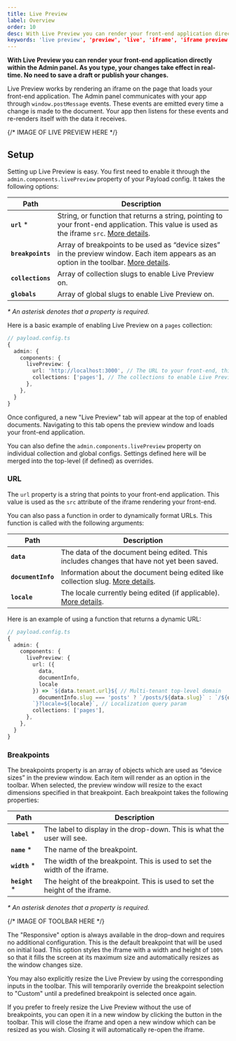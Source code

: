 ```yaml
---
title: Live Preview
label: Overview
order: 10
desc: With Live Preview you can render your front-end application directly within the Admin panel. Your changes take effect as you type. No save needed.
keywords: 'live preview', 'preview', 'live', 'iframe', 'iframe preview', 'visual editing', 'design'
---
```


**With Live Preview you can render your front-end application directly within the Admin panel. As you type, your changes take effect in real-time. No need to save a draft or publish your changes.**

Live Preview works by rendering an iframe on the page that loads your front-end application. The Admin panel communicates with your app through `window.postMessage` events. These events are emitted every time a change is made to the document. Your app then listens for these events and re-renders itself with the data it receives.

{/* IMAGE OF LIVE PREVIEW HERE */}

## Setup

Setting up Live Preview is easy. You first need to enable it through the `admin.components.livePreview` property of your Payload config. It takes the following options:

| Path                  | Description                                                                                                                                                                                   |
| --------------------- | --------------------------------------------------------------------------------------------------------------------------------------------------------------------------------------------- |
| **`url`** \*          | String, or function that returns a string, pointing to your front-end application. This value is used as the iframe `src`. [More details](#url).                                              |
| **`breakpoints`**     | Array of breakpoints to be used as “device sizes” in the preview window. Each item appears as an option in the toolbar. [More details](#breakpoints).                                         |
| **`collections`**     | Array of collection slugs to enable Live Preview on.                                                                                                                                          |
| **`globals`**         | Array of global slugs to enable Live Preview on.                                                                                                                                              |

_\* An asterisk denotes that a property is required._

Here is a basic example of enabling Live Preview on a `pages` collection:

```ts
// payload.config.ts
{
  admin: {
    components: {
      livePreview: {
        url: 'http://localhost:3000', // The URL to your front-end, this can also be a function (see below)
        collections: ['pages'], // The collections to enable Live Preview on (globals are also possible)
      },
    },
  }
}
```

Once configured, a new "Live Preview" tab will appear at the top of enabled documents. Navigating to this tab opens the preview window and loads your front-end application.

<Banner type="info">
  You can also define the <code>admin.components.livePreview</code> property on individual collection and global configs. Settings defined here will be merged into the top-level (if defined) as overrides.
</Banner>

### URL

The `url` property is a string that points to your front-end application. This value is used as the `src` attribute of the iframe rendering your front-end.

You can also pass a function in order to dynamically format URLs. This function is called with the following arguments:

| Path                  | Description                                                                                                                                                                                 |
| --------------------- | ------------------------------------------------------------------------------------------------------------------------------------------------------------------------------------------- |
| **`data`**            | The data of the document being edited. This includes changes that have not yet been saved.                                                                                                  |
| **`documentInfo`**    | Information about the document being edited like collection slug. [More details](../admin/hooks#usedocumentinfo).                                                                           |
| **`locale`**          | The locale currently being edited (if applicable). [More details](../configuration/localization).                                                                         |

Here is an example of using a function that returns a dynamic URL:

```ts
// payload.config.ts
{
  admin: {
    components: {
      livePreview: {
        url: ({
          data,
          documentInfo,
          locale
        }) => `${data.tenant.url}${ // Multi-tenant top-level domain
          documentInfo.slug === 'posts' ? `/posts/${data.slug}` : `/${data.slug}
        `}?locale=${locale}`, // Localization query param
        collections: ['pages'],
      },
    },
  }
}
```

### Breakpoints

The breakpoints property is an array of objects which are used as “device sizes” in the preview window. Each item will render as an option in the toolbar. When selected, the preview window will resize to the exact dimensions specified in that breakpoint. Each breakpoint takes the following properties:

| Path                  | Description                                                                                                                                                                                 |
| --------------------- | ------------------------------------------------------------------------------------------------------------------------------------------------------------------------------------------- |
| **`label`** \*        | The label to display in the drop-down. This is what the user will see.                                                                                                                      |
| **`name`** \*         | The name of the breakpoint.                                                                                                                                                                 |
| **`width`** \*        | The width of the breakpoint. This is used to set the width of the iframe.                                                                                                                   |
| **`height`** \*       | The height of the breakpoint. This is used to set the height of the iframe.                                                                                                                 |

_\* An asterisk denotes that a property is required._

{/* IMAGE OF TOOLBAR HERE */}

The "Responsive" option is always available in the drop-down and requires no additional configuration. This is the default breakpoint that will be used on initial load. This option styles the iframe with a width and height of `100%` so that it fills the screen at its maximum size and automatically resizes as the window changes size.

You may also explicitly resize the Live Preview by using the corresponding inputs in the toolbar. This will temporarily override the breakpoint selection to "Custom" until a predefined breakpoint is selected once again.

If you prefer to freely resize the Live Preview without the use of breakpoints, you can open it in a new window by clicking the button in the toolbar. This will close the iframe and open a new window which can be resized as you wish. Closing it will automatically re-open the iframe.
